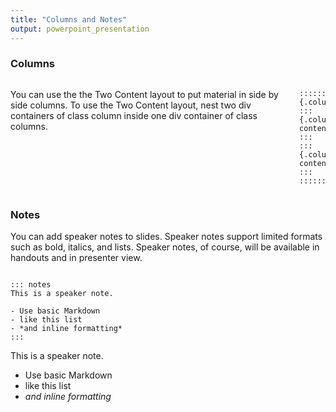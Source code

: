 ```yaml
---
title: "Columns and Notes"
output: powerpoint_presentation
---
```


### Columns

:::::::::::::: {.columns}
::: {.column}
You can use the the Two Content layout to put material in side by side columns. To use the Two Content layout, nest two div containers of class column inside one div container of class columns.
:::
::: {.column}
```
:::::: {.columns}
::: {.column}
contents...
:::
::: {.column}
contents...
:::
::::::
```
:::
::::::::::::::


### Notes

You can add speaker notes to slides. Speaker notes support limited formats such as bold, italics, and lists. Speaker notes, of course, will be available in handouts and in presenter view.

```

::: notes
This is a speaker note.

- Use basic Markdown
- like this list
- *and inline formatting*
:::
```

::: notes
This is a speaker note.

- Use basic Markdown
- like this list
- *and inline formatting*
:::
